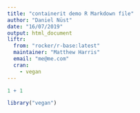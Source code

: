 ```yaml
---
title: "containerit demo R Markdown file"
author: "Daniel Nüst"
date: "16/07/2019"
output: html_document
liftr:
  from: "rocker/r-base:latest"
  maintainer: "Matthew Harris"
  email: "me@me.com"
  cran:
    - vegan
---
```


```r
1 + 1
```

```r
library("vegan")
```

